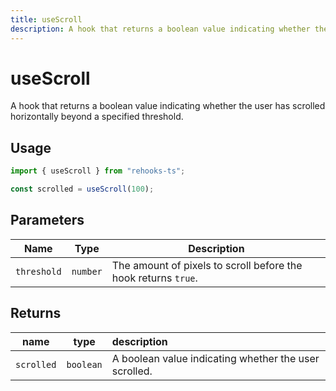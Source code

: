 ```yaml
---
title: useScroll
description: A hook that returns a boolean value indicating whether the user has scrolled horizontally beyond a specified threshold.
---
```


# useScroll

A hook that returns a boolean value indicating whether the user has scrolled horizontally beyond a specified threshold.

## Usage

```ts
import { useScroll } from "rehooks-ts";

const scrolled = useScroll(100);
```

## Parameters

| Name        | Type     | Description                                                    |
| ----------- | -------- | -------------------------------------------------------------- |
| `threshold` | `number` | The amount of pixels to scroll before the hook returns `true`. |

## Returns

| name       | type      | description                                           |
| ---------- | --------- | :---------------------------------------------------- |
| `scrolled` | `boolean` | A boolean value indicating whether the user scrolled. |

